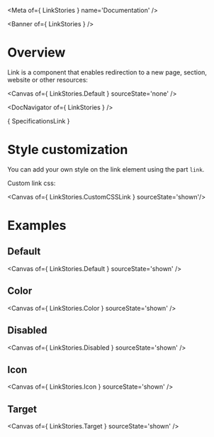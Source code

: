 
<Meta of={ LinkStories } name='Documentation' />

<Banner of={ LinkStories } />

# Overview

Link is a component that enables redirection to a new page, section, website or other resources:

<Canvas of={ LinkStories.Default } sourceState='none' />

<DocNavigator of={ LinkStories } />

<Markdown>{ SpecificationsLink }</Markdown>

# Style customization

You can add your own style on the link element using the part `link`.

Custom link css:

<Canvas of={ LinkStories.CustomCSSLink } sourceState='shown'/>

# Examples

## Default

<Canvas of={ LinkStories.Default } sourceState='shown' />

## Color
<Canvas of={ LinkStories.Color } sourceState='shown' />

## Disabled
<Canvas of={ LinkStories.Disabled } sourceState='shown' />

## Icon
<Canvas of={ LinkStories.Icon } sourceState='shown' />

## Target
<Canvas of={ LinkStories.Target } sourceState='shown' />
